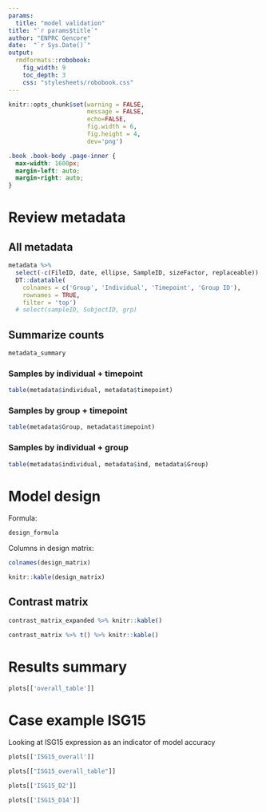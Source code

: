```yaml
---
params:
  title: "model validation"
title: "`r params$title`"
author: "ENPRC Gencore"
date:  "`r Sys.Date()`"
output: 
  rmdformats::robobook:
    fig_width: 9
    toc_depth: 3
    css: "stylesheets/robobook.css"
---
```


```r
knitr::opts_chunk$set(warning = FALSE,
                      message = FALSE, 
                      echo=FALSE,
                      fig.width = 6,
                      fig.height = 4,
                      dev='png')
```

```css
.book .book-body .page-inner {
  max-width: 1600px;
  margin-left: auto;
  margin-right: auto;
}
```


# Review metadata {.tabset}

## All metadata

```r
metadata %>%
  select(-c(FileID, date, ellipse, SampleID, sizeFactor, replaceable)) %>%
  DT::datatable( 
    colnames = c('Group', 'Individual', 'Timepoint', 'Group ID'),
    rownames = TRUE,
    filter = 'top')
  # select(sampleID, SubjectID, grp)
```

## Summarize counts

```r
metadata_summary
```

### Samples by individual + timepoint

```r
table(metadata$individual, metadata$timepoint)
```

### Samples by group + timepoint

```r
table(metadata$Group, metadata$timepoint)
```

### Samples by individual + group

```r
table(metadata$individual, metadata$ind, metadata$Group)
```

# Model design

Formula:

```r
design_formula
```

Columns in design matrix:

```r
colnames(design_matrix)
```

```r
knitr::kable(design_matrix)
```


## Contrast matrix

```r
contrast_matrix_expanded %>% knitr::kable()
```


```r
contrast_matrix %>% t() %>% knitr::kable()
```

# Results summary

```r
plots[['overall_table']]
```

# Case example ISG15

Looking at ISG15 expression as an indicator of model accuracy

```r
plots[['ISG15_overall']]
```

```r
plots[["ISG15_overall_table"]]
```


```r
plots[['ISG15_D2']]
```


```r
plots[['ISG15_D14']]
```
